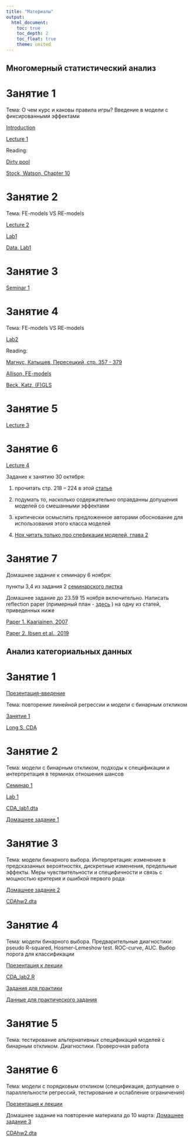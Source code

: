 ```yaml
---
title: "Материалы"
output: 
  html_document:
    toc: true
    toc_depth: 2
    toc_float: true
    theme: united
---
```

## Многомерный статистический анализ
 
# Занятие 1
 
Тема: О чем курс и каковы правила игры? Введение в модели с фиксированными эффектами
  
<a href="MSA_intro_2020.pdf" title=>Introduction</a> 
 
<a href="MSA_lecture1_2020.pdf" title=>Lecture 1</a> 
 
Reading: 

<a href="Green et al., Dirty pool.pdf" title=>Dirty pool</a>  

<a href="https://yadi.sk/i/4YsEBveY1j4nUw" title=>Stock, Watson, Chapter 10</a>  

# Занятие 2 
 
Тема: FE-models VS RE-models
 
<a href="MSA_lecture2_2020.pdf" title=>Lecture 2</a>  
 
<a href="MSA_lab1_2020.R" title=>Lab1</a>  

<a href="MSA_lab1.dta" title=>Data. Lab1</a>

# Занятие 3

<a href="MSA_seminar_1_2020.pdf" title=>Seminar 1</a> 

# Занятие 4
 
Тема: FE-models VS RE-models
 
<a href="MSA_lab2 .R" title=>Lab2</a>  
 
Reading: 

<a href="https://yadi.sk/i/qpr_QNaO6ZuVvA" title =>Магнус, Катышев, Пересецкий, стр. 357 - 379 

<a href="allison_fixed_effects.pdf" title => Allison, FE-models

<a href="Beck, Katz.pdf" title => Beck, Katz, (F)GLS</a> 

# Занятие 5

<a href="MSA_lecture3.pdf" title=>Lecture 3</a>  

# Занятие 6 

<a href="MSA_lecture4_2020.pdf" title=>Lecture 4</a>  

Задание к занятию 30 октября: 

1) прочитать стр. 218 -- 224 в этой <a href="Steenbergen,Jones, 2002.pdf" title=>статье</a> 
 
2) подумать то, насколько содержательно оправданны допущения моделей со смешанными эффектами 
 
3) критически осмыслить предложенное авторами обоснование для использования этого класса моделей 

4) <a href="https://yadi.sk/d/ci9V-ylSU4Kh3A" title=>Hox,читать только про спефикации моделей, глава 2</a>  

# Занятие 7

Домашнее задание к семинару 6 ноября: 

пункты 3,4 из задания 2 <a href="MSA_seminar_2.pdf" title=>семинарского листка</a>

Домашнее задание до 23.59 15 ноября включительно. Написать reflection paper (примерный план - <a href="reflection_paper.pdf" title=>здесь</a> ) на одну из статей, приведенных ниже
 
<a href="Paper 1. Kaariainen, 2007.pdf" title=>Paper 1. Kaariainen, 2007</a>  
 
<a href="Paper 2. Ibsen et al., 2019.pdf" title=>Paper 2. Ibsen et al., 2019</a> 

## Анализ категориальных данных

# Занятие 1

<a href="CDA_intro.pdf" title=>Презентация-введение</a> 

Тема: повторение линейной регрессии и модели с бинарным откликом

<a href="CDA_lecture1_2021.pdf" title=>Занятие 1</a> 

<a href="Long.pdf" title=>Long S. CDA</a> 

# Занятие 2

Тема: модели с бинарным откликом, подходы к спецификации и интерпретация в терминах отношения шансов

<a href="CDA_seminar1_2021.pdf" title=>Семинар 1</a> 

<a href="CDA_lab1.R" title=>Lab 1</a> 

<a href="CDA_lab1.dta" title=>CDA_lab1.dta</a>

<a href="CDA_hw1_2021.pdf" title=>Домашнее задание 1</a>

# Занятие 3

Тема: модели бинарного выбора. Интерпретация: изменение в предсказанных вероятностях, дискретные изменения, предельные эффекты. Меры чувствительности и специфичности и связь с мощностью критерия и ошибкой первого рода 

<a href="CDA_hw2_2021.pdf" title=>Домашнее задание 2</a>

<a href="CDAhw2.dta" title=>CDAhw2.dta</a>

# Занятие 4 

Тема: модели бинарного выбора. Предварительные диагностики: pseudo R-squared, Hosmer-Lemeshow test. ROC-curve, AUC. Выбор порога для классификации 

<a href="CDA_lecture2.pdf" title=>Презентация к лекции </a>

<a href="CDA_lab2.R" title=>CDA_lab2.R</a>

<a href="CDA_lab2_2_tasks.R" title=>Задания для практики</a>

<a href="lab2_2.dta" title=>Данные для практического задания</a>

# Занятие 5 

Тема: тестирование альтернативных спецификаций моделей с бинарным откликом. Диагностики. Проверочная работа

# Занятие 6 

Тема: модели с порядковым откликом (спецификация, допущение о параллельности регрессий, тестирование и ослабление ограничения)   

<a href="CDA_Lecture3.pdf" title=>Презентация к лекции</a>

Домашнее задание на повторение материала до 10 марта: 
<a href="CDA_hw3_2021.pdf" title=>Домашнее задание 3</a>

<a href="CDAhw2.dta" title=>CDAhw2.dta</a>
